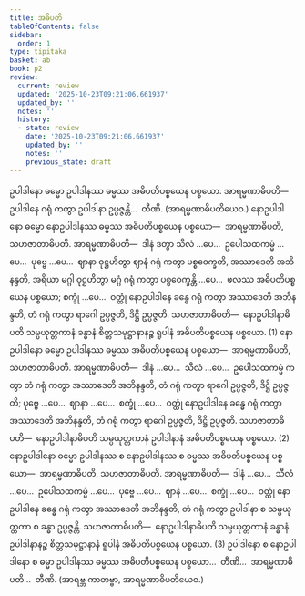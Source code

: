 ```yaml
---
title: အဓိပတိ
tableOfContents: false
sidebar:
  order: 1
type: tipitaka
basket: ab
book: p2
review:
  current: review
  updated: '2025-10-23T09:21:06.661937'
  updated_by: ''
  notes: ''
  history:
  - state: review
    date: '2025-10-23T09:21:06.661937'
    updated_by: ''
    notes: ''
    previous_state: draft
---
```



<ReviewStatus review={frontmatter.review} showDetails={true} />

<HypothesisAnnotation frontmatter={frontmatter} />

<DynamicBreadcrumb />

<Division number="21" book="p2" e="ch" v="38" p="343">

<Paragraph number="3579" book="p2">
ဥပါဒါနော ဓမ္မော ဥပါဒါနဿ ဓမ္မဿ အဓိပတိပစ္စယေန ပစ္စယော. <Emphasis>အာရမ္မဏာဓိပတိ</Emphasis>—  ဥပါဒါနေ ဂရုံ ကတွာ ဥပါဒါနာ ဥပ္ပဇ္ဇန္တိ…  တီဏိ. (အာရမ္မဏာဓိပတိယေဝ.)
</Paragraph>

</Division>
<Division number="22" book="p2" e="ch" v="38" p="343">

<Paragraph number="3580" book="p2">
နောဥပါဒါနော ဓမ္မော နောဥပါဒါနဿ ဓမ္မဿ အဓိပတိပစ္စယေန ပစ္စယော—  အာရမ္မဏာဓိပတိ, သဟဇာတာဓိပတိ. <Emphasis>အာရမ္မဏာဓိပတိ</Emphasis>—  ဒါနံ ဒတွာ သီလံ …ပေ…  ဥပေါသထကမ္မံ …ပေ…  ပုဗ္ဗေ …ပေ…  ဈာနာ ဝုဋ္ဌဟိတွာ ဈာနံ ဂရုံ ကတွာ ပစ္စဝေက္ခတိ, အဿာဒေတိ အဘိနန္ဒတိ, အရိယာ မဂ္ဂါ ဝုဋ္ဌဟိတွာ မဂ္ဂံ ဂရုံ ကတွာ ပစ္စဝေက္ခန္တိ …ပေ…  ဖလဿ အဓိပတိပစ္စယေန ပစ္စယော; စက္ခုံ …ပေ…  ဝတ္ထုံ နောဥပါဒါနေ ခန္ဓေ ဂရုံ ကတွာ အဿာဒေတိ အဘိနန္ဒတိ, တံ ဂရုံ ကတွာ ရာဂေါ ဥပ္ပဇ္ဇတိ, ဒိဋ္ဌိ ဥပ္ပဇ္ဇတိ. <Emphasis>သဟဇာတာဓိပတိ</Emphasis>—  နောဥပါဒါနာဓိပတိ သမ္ပယုတ္တကာနံ ခန္ဓာနံ စိတ္တသမုဋ္ဌာနာနဉ္စ ရူပါနံ အဓိပတိပစ္စယေန ပစ္စယော. (1)
</Paragraph>

<Paragraph number="3581" book="p2">
နောဥပါဒါနော ဓမ္မော ဥပါဒါနဿ ဓမ္မဿ အဓိပတိပစ္စယေန ပစ္စယော—  အာရမ္မဏာဓိပတိ, သဟဇာတာဓိပတိ. <Emphasis>အာရမ္မဏာဓိပတိ</Emphasis>—  ဒါနံ …ပေ…  သီလံ …ပေ…  ဥပေါသထကမ္မံ ကတွာ တံ ဂရုံ ကတွာ အဿာဒေတိ အဘိနန္ဒတိ, တံ ဂရုံ ကတွာ ရာဂေါ ဥပ္ပဇ္ဇတိ, ဒိဋ္ဌိ ဥပ္ပဇ္ဇတိ; ပုဗ္ဗေ …ပေ…  ဈာနာ …ပေ…  စက္ခုံ …ပေ…  ဝတ္ထုံ နောဥပါဒါနေ ခန္ဓေ ဂရုံ ကတွာ အဿာဒေတိ အဘိနန္ဒတိ, တံ ဂရုံ ကတွာ ရာဂေါ ဥပ္ပဇ္ဇတိ, ဒိဋ္ဌိ ဥပ္ပဇ္ဇတိ. <Emphasis>သဟဇာတာဓိပတိ</Emphasis>—  နောဥပါဒါနာဓိပတိ သမ္ပယုတ္တကာနံ ဥပါဒါနာနံ အဓိပတိပစ္စယေန ပစ္စယော. (2)
</Paragraph>

<Paragraph number="3582" book="p2">
နောဥပါဒါနော ဓမ္မော ဥပါဒါနဿ စ နောဥပါဒါနဿ စ ဓမ္မဿ အဓိပတိပစ္စယေန ပစ္စယော—  အာရမ္မဏာဓိပတိ, သဟဇာတာဓိပတိ. <Emphasis>အာရမ္မဏာဓိပတိ</Emphasis>—  ဒါနံ …ပေ…  သီလံ …ပေ…  ဥပေါသထကမ္မံ …ပေ…  ပုဗ္ဗေ …ပေ…  ဈာနံ …ပေ…  စက္ခုံ …ပေ…  ဝတ္ထုံ နောဥပါဒါနေ ခန္ဓေ ဂရုံ ကတွာ အဿာဒေတိ အဘိနန္ဒတိ, တံ ဂရုံ ကတွာ ဥပါဒါနာ စ သမ္ပယုတ္တကာ စ ခန္ဓာ ဥပ္ပဇ္ဇန္တိ. <Emphasis>သဟဇာတာဓိပတိ</Emphasis>—  နောဥပါဒါနာဓိပတိ သမ္ပယုတ္တကာနံ ခန္ဓာနံ ဥပါဒါနာနဉ္စ စိတ္တသမုဋ္ဌာနာနံ ရူပါနံ အဓိပတိပစ္စယေန ပစ္စယော. (3)
</Paragraph>

<Paragraph number="3583" book="p2">
ဥပါဒါနော စ နောဥပါဒါနော စ ဓမ္မာ ဥပါဒါနဿ ဓမ္မဿ အဓိပတိပစ္စယေန ပစ္စယော…  တီဏိ…  အာရမ္မဏာဓိပတိ…  တီဏိ. (အာရဗ္ဘ ကာတဗ္ဗာ, အာရမ္မဏာဓိပတိယေဝ.)
</Paragraph>
</Division>